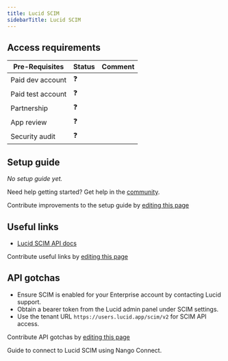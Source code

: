 ```yaml
---
title: Lucid SCIM
sidebarTitle: Lucid SCIM
---
```



<Overview />
<PreBuiltTooling />
<PreBuiltUseCases />

## Access requirements
| Pre-Requisites | Status | Comment|
| - | - | - |
| Paid dev account | ❓ |  |
| Paid test account | ❓ |  |
| Partnership | ❓ | |
| App review | ❓ |  |
| Security audit | ❓ | |

## Setup guide

_No setup guide yet._

<Tip>Need help getting started? Get help in the [community](https://nango.dev/slack).</Tip>

<Note>Contribute improvements to the setup guide by [editing this page](https://github.com/nangohq/nango/tree/master/docs-v2/integrations/all/lucid-scim.mdx)</Note>

## Useful links

-   [Lucid SCIM API docs](https://lucid.readme.io/reference/overview-scim)

<Note>Contribute useful links by [editing this page](https://github.com/nangohq/nango/tree/master/docs-v2/integrations/all/lucid-scim.mdx)</Note>

## API gotchas

- Ensure SCIM is enabled for your Enterprise account by contacting Lucid support.
- Obtain a bearer token from the Lucid admin panel under SCIM settings.
- Use the tenant URL `https://users.lucid.app/scim/v2` for SCIM API access.

<Note>Contribute API gotchas by [editing this page](https://github.com/nangohq/nango/tree/master/docs-v2/integrations/all/lucid-scim.mdx)</Note>

<Card title="Connect to Lucid SCIM" icon="link" href="/integrations/all/lucid-scim/connect" horizontal>
  Guide to connect to Lucid SCIM using Nango Connect.
</Card>
